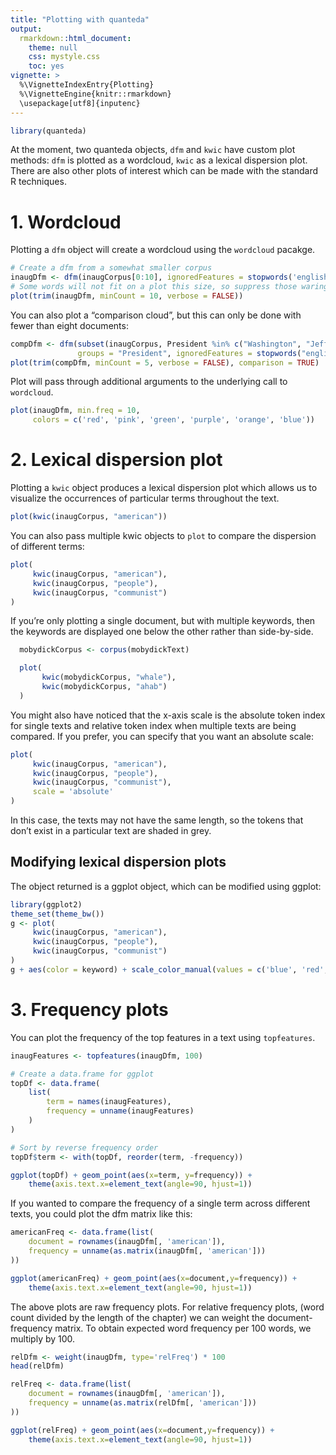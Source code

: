 ```yaml
---
title: "Plotting with quanteda"
output:
  rmarkdown::html_document:
    theme: null
    css: mystyle.css
    toc: yes
vignette: >
  %\VignetteIndexEntry{Plotting}
  %\VignetteEngine{knitr::rmarkdown}
  \usepackage[utf8]{inputenc}
---
```


```r
library(quanteda)
```

At the moment, two quanteda objects, `dfm` and `kwic` have custom plot methods: `dfm` is plotted as a wordcloud, `kwic` as a lexical dispersion plot. There are also other plots of interest which can be made with the standard R techniques.

# 1. Wordcloud 

Plotting a `dfm` object will create a wordcloud using the `wordcloud` pacakge.

```r
# Create a dfm from a somewhat smaller corpus
inaugDfm <- dfm(inaugCorpus[0:10], ignoredFeatures = stopwords('english'))
# Some words will not fit on a plot this size, so suppress those warings
plot(trim(inaugDfm, minCount = 10, verbose = FALSE))
```

You can also plot a "comparison cloud", but this can only be done with fewer than eight documents:

```r
compDfm <- dfm(subset(inaugCorpus, President %in% c("Washington", "Jefferson", "Madison")),
               groups = "President", ignoredFeatures = stopwords("english"))
plot(trim(compDfm, minCount = 5, verbose = FALSE), comparison = TRUE)
```

Plot will pass through additional arguments to the underlying call to `wordcloud`.
```r
plot(inaugDfm, min.freq = 10,
     colors = c('red', 'pink', 'green', 'purple', 'orange', 'blue'))
```

# 2. Lexical dispersion plot

Plotting a `kwic` object produces a lexical dispersion plot which allows us to visualize the occurrences of particular terms throughout the text.

```r
plot(kwic(inaugCorpus, "american"))
```

You can also pass multiple kwic objects to `plot` to compare the dispersion of different terms:
```r
plot(
     kwic(inaugCorpus, "american"),
     kwic(inaugCorpus, "people"),
     kwic(inaugCorpus, "communist")
)
```

If you're only plotting a single document, but with multiple keywords, then the keywords are displayed one below the other rather than side-by-side.

```r
  mobydickCorpus <- corpus(mobydickText)

  plot(
       kwic(mobydickCorpus, "whale"),
       kwic(mobydickCorpus, "ahab")
  )

```

You might also have noticed that the x-axis scale is the absolute token index for single texts and relative token index when multiple texts are being compared. If you prefer, you can specify that you want an absolute scale:

```r
plot(
     kwic(inaugCorpus, "american"),
     kwic(inaugCorpus, "people"),
     kwic(inaugCorpus, "communist"),
     scale = 'absolute'
)
```

In this case, the texts may not have the same length, so the tokens that don't exist in a particular text are shaded in grey.

## Modifying lexical dispersion plots

The object returned is a ggplot object, which can be modified using ggplot:

```r
library(ggplot2)
theme_set(theme_bw())
g <- plot(
     kwic(inaugCorpus, "american"),
     kwic(inaugCorpus, "people"),
     kwic(inaugCorpus, "communist")
)
g + aes(color = keyword) + scale_color_manual(values = c('blue', 'red', 'green'))

```


# 3. Frequency plots


You can plot the frequency of the top features in a text using `topfeatures`.

```r
inaugFeatures <- topfeatures(inaugDfm, 100)

# Create a data.frame for ggplot
topDf <- data.frame(
    list(
        term = names(inaugFeatures),
        frequency = unname(inaugFeatures)
    )
)

# Sort by reverse frequency order
topDf$term <- with(topDf, reorder(term, -frequency))

ggplot(topDf) + geom_point(aes(x=term, y=frequency)) +
    theme(axis.text.x=element_text(angle=90, hjust=1))
```

If you wanted to compare the frequency of a single term across different texts, you could plot the dfm matrix like this:

```r

americanFreq <- data.frame(list(
    document = rownames(inaugDfm[, 'american']),
    frequency = unname(as.matrix(inaugDfm[, 'american']))
))

ggplot(americanFreq) + geom_point(aes(x=document,y=frequency)) +
    theme(axis.text.x=element_text(angle=90, hjust=1))

```

The above plots are raw frequency plots. For relative frequency plots, (word count divided by the length of the chapter) we can weight the document-frequency matrix. To obtain expected word frequency per 100 words, we multiply by 100. 

```r
relDfm <- weight(inaugDfm, type='relFreq') * 100
head(relDfm)

relFreq <- data.frame(list(
    document = rownames(inaugDfm[, 'american']),
    frequency = unname(as.matrix(relDfm[, 'american']))
))

ggplot(relFreq) + geom_point(aes(x=document,y=frequency)) +
    theme(axis.text.x=element_text(angle=90, hjust=1))
```
